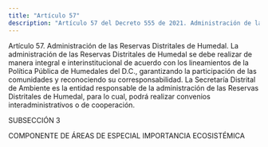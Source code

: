 ```yaml
---
title: "Artículo 57"
description: "Artículo 57 del Decreto 555 de 2021. Administración de las Reservas Distritales de Humedal."
---
```


Artículo 57. Administración de las Reservas Distritales de Humedal. La administración de las Reservas Distritales de Humedal se debe realizar de manera integral e interinstitucional de acuerdo con los lineamientos de la Política Pública de Humedales del D.C., garantizando la participación de las comunidades y reconociendo su corresponsabilidad. La Secretaría Distrital de Ambiente es la entidad responsable de la administración de las Reservas Distritales de Humedal, para lo cual, podrá realizar convenios interadministrativos o de cooperación.
 
SUBSECCIÓN 3
 
COMPONENTE DE ÁREAS DE ESPECIAL IMPORTANCIA ECOSISTÉMICA
